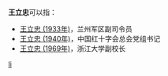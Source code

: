 '''王立忠'''可以指：
* [[王立忠_(1933年)|王立忠 (1933年)]]，兰州军区副司令员
* [[王立忠_(1940年)|王立忠 (1940年)]]，中国红十字会总会党组书记
* [[王立忠_(1969年)|王立忠 (1969年)]]，浙江大学副校长

{{disambig}}

[[Category:三字王姓人名消歧义|li]]